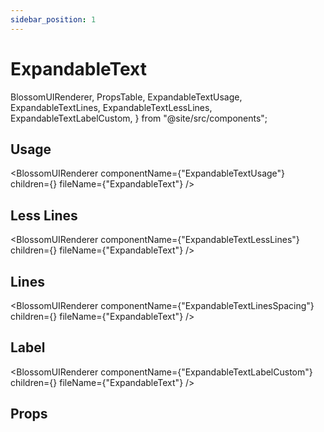 ```yaml
---
sidebar_position: 1
---
```


# ExpandableText

  BlossomUIRenderer,
  PropsTable,
  ExpandableTextUsage,
  ExpandableTextLines,
  ExpandableTextLessLines,
  ExpandableTextLabelCustom,
} from "@site/src/components";

## Usage

<BlossomUIRenderer
  componentName={"ExpandableTextUsage"}
  children={<ExpandableTextUsage />}
  fileName={"ExpandableText"}
/>

## Less Lines

<BlossomUIRenderer
  componentName={"ExpandableTextLessLines"}
  children={<ExpandableTextLessLines />}
  fileName={"ExpandableText"}
/>

## Lines

<BlossomUIRenderer
  componentName={"ExpandableTextLinesSpacing"}
  children={<ExpandableTextLines />}
  fileName={"ExpandableText"}
/>

## Label

<BlossomUIRenderer
  componentName={"ExpandableTextLabelCustom"}
  children={<ExpandableTextLabelCustom />}
  fileName={"ExpandableText"}
/>

## Props

<PropsTable componentName="ExpandableText" />
